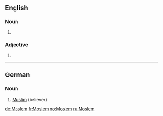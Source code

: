 {{also|moslem}}
==English==

===Noun===
{{en-noun}}

# {{alternative spelling of|[[Muslim]]}}

===Adjective===
{{en-adj|-}}

# {{alternative spelling of|[[Muslim]]}}

----

==German==

===Noun===
{{infl|de|noun|g=m}}

# [[Muslim]] (believer)

{{tbot entry|German|Muslim|2008|October|de}}

[[de:Moslem]]
[[fr:Moslem]]
[[no:Moslem]]
[[ru:Moslem]]